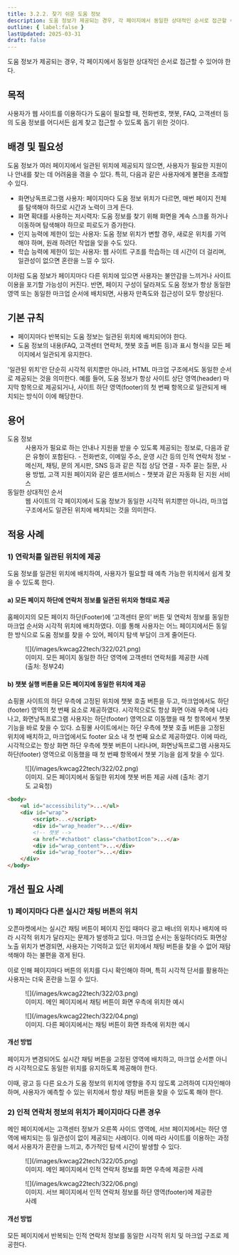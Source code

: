 ```yaml
---
title: 3.2.2. 찾기 쉬운 도움 정보
description: 도움 정보가 제공되는 경우, 각 페이지에서 동일한 상대적인 순서로 접근할 수 있어야 한다.
outline: { label:false }
lastUpdated: 2025-03-31
draft: false
---
```


<Aside title="검사 항목">
도움 정보가 제공되는 경우, 각 페이지에서 동일한 상대적인 순서로 접근할 수 있어야 한다.
</Aside>

## 목적
사용자가 웹 사이트를 이용하다가 도움이 필요할 때, 전화번호, 챗봇, FAQ, 고객센터 등의 도움 정보를 어디서든 쉽게 찾고 접근할 수 있도록 돕기 위한 것이다.

##	배경 및 필요성
도움 정보가 여러 페이지에서 일관된 위치에 제공되지 않으면, 사용자가 필요한 지원이나 안내를 찾는 데 어려움을 겪을 수 있다. 특히, 다음과 같은 사용자에게 불편을 초래할 수 있다.
- 화면낭독프로그램 사용자: 페이지마다 도움 정보 위치가 다르면, 매번 페이지 전체를 탐색해야 하므로 시간과 노력이 크게 든다.
- 화면 확대를 사용하는 저시력자: 도움 정보를 찾기 위해 화면을 계속 스크롤 하거나 이동하며 탐색해야 하므로 피로도가 증가한다.
- 인지 능력에 제한이 있는 사용자: 도움 정보 위치가 변할 경우, 새로운 위치를 기억해야 하며, 원래 하려던 작업을 잊을 수도 있다.
- 학습 능력에 제한이 있는 사용자: 웹 사이트 구조를 학습하는 데 시간이 더 걸리며, 일관성이 없으면 혼란을 느낄 수 있다.

이처럼 도움 정보가 페이지마다 다른 위치에 있으면 사용자는 불안감을 느끼거나 사이트 이용을 포기할 가능성이 커진다. 반면, 페이지 구성이 달라져도 도움 정보가 항상 동일한 영역 또는 동일한 마크업 순서에 배치되면, 사용자 만족도와 접근성이 모두 향상된다.

##	기본 규칙
- 페이지마다 반복되는 도움 정보는 일관된 위치에 배치되어야 한다.
- 도움 정보의 내용(FAQ, 고객센터 연락처, 챗봇 호출 버튼 등)과 표시 형식을 모든 페이지에서 일관되게 유지한다.

<Card title="참고. 일관된 위치에 대해" icon="open-book">
'일관된 위치'란 단순히 시각적 위치뿐만 아니라, HTML 마크업 구조에서도 동일한 순서로 제공되는 것을 의미한다. 예를 들어, 도움 정보가 항상 사이트 상단 영역(header) 마지막 항목으로 제공되거나, 사이트 하단 영역(footer)의 첫 번째 항목으로 일관되게 배치되는 방식이 이에 해당한다.
</Card>

## 용어
<dl>
	<dt>도움 정보</dt>
	<dd>
		사용자가 필요로 하는 안내나 지원을 받을 수 있도록 제공되는 정보로, 다음과 같은 유형이 포함된다.
		- 전화번호, 이메일 주소, 운영 시간 등의 인적 연락처 정보
		- 메신저, 채팅, 문의 게시판, SNS 등과 같은 직접 상담 연결 
		- 자주 묻는 질문, 사용 방법, 고객 지원 페이지와 같은 셀프서비스
		- 챗봇과 같은 자동화 된 지원 서비스
	</dd>
	<dt>동일한 상대적인 순서</dt>
	<dd>웹 사이트의 각 페이지에서 도움 정보가 동일한 시각적 위치뿐만 아니라, 마크업 구조에서도 일관된 위치에 배치되는 것을 의미한다.</dd>
</dl>


## 적용 사례
### 1)	연락처를 일관된 위치에 제공
도움 정보를 일관된 위치에 배치하여, 사용자가 필요할 때 예측 가능한 위치에서 쉽게 찾을 수 있도록 한다.
#### a)	모든 페이지 하단에 연락처 정보를 일관된 위치와 형태로 제공
홈페이지의 모든 페이지 하단(Footer)에 ‘고객센터 문의’ 버튼 및 연락처 정보를 동일한 마크업 순서와 시각적 위치에 배치하였다. 이를 통해 사용자는 어느 페이지에서든 동일한 방식으로 도움 정보를 찾을 수 있어, 페이지 탐색 부담이 크게 줄어든다.

<figure>
	![](/images/kwcag22tech/322/021.png)
	<figcaption>이미지. 모든 페이지 동일한 하단 영역에 고객센터 연락처를 제공한 사례 (출처: 정부24)</figcaption>
</figure>

#### b)	챗봇 실행 버튼을 모든 페이지에 동일한 위치에 제공
쇼핑몰 사이트의 하단 우측에 고정된 위치에 챗봇 호출 버튼을 두고, 마크업에서도 하단(footer) 영역의 첫 번째 요소로 제공하였다. 시각적으로도 항상 화면 아래 우측에 나타나고, 화면낭독프로그램 사용자는 하단(footer) 영역으로 이동했을 때 첫 항목에서 챗봇 기능을 바로 찾을 수 있다.
쇼핑몰 사이트에서는 하단 우측에 챗봇 호출 버튼을 고정된 위치에 배치하고, 마크업에서도 footer 요소 내 첫 번째 요소로 제공하였다. 이에 따라, 시각적으로는 항상 화면 하단 우측에 챗봇 버튼이 나타나며, 화면낭독프로그램 사용자도 하단(footer) 영역으로 이동했을 때 첫 번째 항목에서 챗봇 기능을 쉽게 찾을 수 있다.

<figure>
	![](/images/kwcag22tech/322/02.png)
	<figcaption>이미지. 모든 페이지에서 동일한 위치에 챗봇 버튼 제공 사례 (출처: 경기도 교육청)</figcaption>
</figure>

```html
<body>
	<ul id="accessibility">...</ul>
	<div id="wrap">
		<script>...</script>
		<div id="wrap_header">...</div>
		<!-- 챗봇 -->
		<a href="#chatbot" class="chatbotIcon">...</a>
		<div id="wrap_content">...</div>
		<div id="wrap_footer">...</div>
	</div>
</body>
```

## 개선 필요 사례

### 1)	페이지마다 다른 실시간 채팅 버튼의 위치
오픈마켓에서는 실시간 채팅 버튼이 페이지 진입 때마다 광고 배너의 위치나 배치에 따라 시각적 위치가 달라지는 문제가 발생하고 있다. 마크업 순서는 동일하더라도 화면상 노출 위치가 변경되면, 사용자는 기억하고 있던 위치에서 채팅 버튼을 찾을 수 없어 재탐색해야 하는 불편을 겪게 된다.

이로 인해 페이지마다 버튼의 위치를 다시 확인해야 하며, 특히 시각적 단서를 활용하는 사용자는 더욱 혼란을 느낄 수 있다.

<figure>
	![](/images/kwcag22tech/322/03.png)
	<figcaption>이미지. 메인 페이지에서 채팅 버튼이 화면 우측에 위치한 예시</figcaption>
</figure>

<figure>
	![](/images/kwcag22tech/322/04.png)
	<figcaption>이미지. 다른 페이지에서는 채팅 버튼이 화면 좌측에 위치한 예시</figcaption>
</figure>

#### 개선 방법
페이지가 변경되어도 실시간 채팅 버튼을 고정된 영역에 배치하고, 마크업 순서뿐 아니라 시각적으로도 동일한 위치를 유지하도록 제공해야 한다. 

이때, 광고 등 다른 요소가 도움 정보의 위치에 영향을 주지 않도록 고려하여 디자인해야 하며, 사용자가 예측할 수 있는 위치에서 항상 채팅 버튼을 찾을 수 있도록 해야 한다.

### 2)	인적 연락처 정보의 위치가 페이지마다 다른 경우
메인 페이지에서는 고객센터 정보가 오른쪽 사이드 영역에, 서브 페이지에서는 하단 영역에 배치되는 등 일관성이 없이 제공되는 사례이다. 이에 따라 사이트를 이용하는 과정에서 사용자가 혼란을 느끼고, 추가적인 탐색 시간이 발생할 수 있다.

<figure>
	![](/images/kwcag22tech/322/05.png)
	<figcaption>이미지. 메인 페이지에서 인적 연락처 정보를 화면 우측에 제공한 사례</figcaption>
</figure>

<figure>
	![](/images/kwcag22tech/322/06.png)
	<figcaption>이미지. 서브 페이지에서 인적 연락처 정보를 하단 영역(footer)에 제공한 사례</figcaption>
</figure>

#### 개선 방법
모든 페이지에서 반복되는 인적 연락처 정보를 동일한 시각적 위치 및 마크업 구조로 제공한다.
